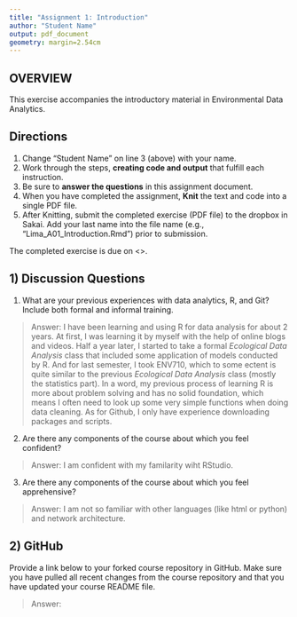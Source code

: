```yaml
---
title: "Assignment 1: Introduction"
author: "Student Name"
output: pdf_document
geometry: margin=2.54cm
---
```


## OVERVIEW

This exercise accompanies the introductory material in Environmental Data Analytics. 

## Directions
1. Change "Student Name" on line 3 (above) with your name.
3. Work through the steps, **creating code and output** that fulfill each instruction.
4. Be sure to **answer the questions** in this assignment document.
6. When you have completed the assignment, **Knit** the text and code into a single PDF file.
8. After Knitting, submit the completed exercise (PDF file) to the dropbox in Sakai. Add your last name into the file name (e.g., "Lima_A01_Introduction.Rmd") prior to submission.

The completed exercise is due on <>.

## 1) Discussion Questions

1. What are your previous experiences with data analytics, R, and Git? Include both formal and informal training.

> Answer: I have been learning and using R for data analysis for about 2 years. At first, I was learning it by myself with the help of online blogs and videos. Half a year later, I started to take a formal *Ecological Data Analysis* class that included some application of models conducted by R. And for last semester, I took ENV710, which to some ectent is quite similar to the previous *Ecological Data Analysis* class (mostly the statistics part). In a word, my previous process of learning R is more about problem solving and has no solid foundation, which means I often need to look up some very simple functions when doing data cleaning. As for Github, I only have experience downloading packages and scripts.

2. Are there any components of the course about which you feel confident?

> Answer: I am confident with my familarity wiht RStudio.

3. Are there any components of the course about which you feel apprehensive?

> Answer: I am not so familiar with other languages (like html or python) and network architecture.


## 2) GitHub

Provide a link below to your forked course repository in GitHub. Make sure you have pulled all recent changes from the course repository  and that you have updated your course README file. 

> Answer: 


